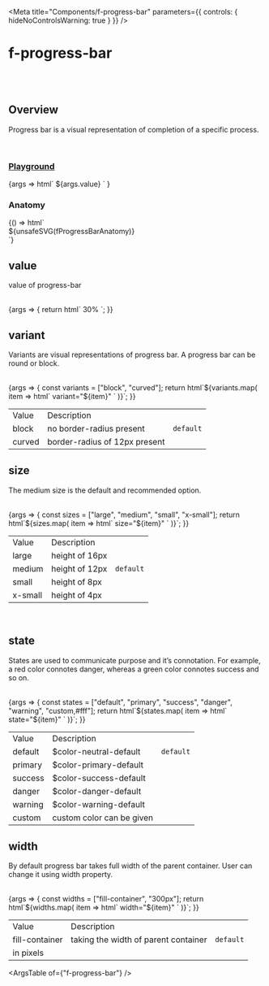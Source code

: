 
<Meta
	title="Components/f-progress-bar"
	parameters={{
		controls: { hideNoControlsWarning: true }
	}}
/>

# f-progress-bar

<br />
<br />

## Overview

<f-divider></f-divider>

Progress bar is a visual representation of completion of a specific process.

<br />

### [Playground](/story/components-f-progress-bar--playground)

<Canvas>
	<Story
		name="Playground"
		argTypes={{
			value: {
				control: "text"
			},
			variant: {
				control: "radio",
				options: ["curved", "block"]
			},
			size: {
				control: "radio",
				options: ["large", "medium", "small", "x-small"]
			},
			state: {
				control: "select",
				options: [
					"default",
					"primary",
					"success",
					"warning",
					"danger",
					"custom, #0000FF",
					"custom, gray",
					"custom, #fff",
					"custom, white",
					"custom, black",
					"custom, #607B9F"
				]
			},
			width: {
				control: "select",
				options: ["fill-container", "150px", "200px", "300px", "450px"]
			}
		}}
		args={{
			value: "30%",
			variant: "block",
			size: "medium",
			state: "default",
			width: "fill-container"
		}}
	>
		{args =>
			html`<f-div direction="row" padding="x-large" gap="medium"
				><f-progress-bar
					.value=${args.value}
					.variant=${args.variant}
					.size=${args.size}
					.state=${args.state}
					.width=${args.width}
				></f-progress-bar>
				<f-div width="hug-content"
					><f-text variant="para" size="small" .state=${args.state}>${args.value}</f-text></f-div
				>
			</f-div>`
		}
	</Story>
</Canvas>

<br />

### Anatomy

<f-divider></f-divider>

<Story name="Anatomy">
	{() => html`<div class="align-center">${unsafeSVG(fProgressBarAnatomy)}</div>`}
</Story>

<br />

## value

<f-divider></f-divider>

value of progress-bar

<br />

<Canvas>
	<Story name="value">
		{args => {
			return html`<f-div direction="row" padding="x-large" gap="medium"
				><f-progress-bar value="30%" variant="curved" state="success"></f-progress-bar>
				<f-div width="hug-content"
					><f-text variant="para" size="small" state="success">30%</f-text></f-div
				>
			</f-div>`;
		}}
	</Story>
</Canvas>

<br />

## variant

<f-divider></f-divider>

Variants are visual representations of progress bar. A progress bar can be round or block.

<br />

<Canvas>
	<Story name="variant">
		{args => {
			const variants = ["block", "curved"];
			return html`<f-div direction="row" gap="medium"
				>${variants.map(
					item => html`<f-div direction="row" padding="x-large" gap="medium"
						><f-progress-bar value="30%" .variant=${item}></f-progress-bar>
						<f-div width="hug-content"
							><f-text variant="para" size="small" .state=${args.state}
								>variant="${item}"</f-text
							></f-div
						>
					</f-div>`
				)}</f-div
			>`;
		}}
	</Story>
</Canvas>

<table class="custom-table">
	<tbody>
		<tr>
			<td>Value</td>
			<td>Description</td>
			<td></td>
		</tr>
		<tr>
			<td>block</td>
			<td>no border-radius present</td>
			<td>
				<code>default</code>
			</td>
		</tr>
		<tr>
			<td>curved</td>
			<td>border-radius of 12px present</td>
			<td></td>
		</tr>
	</tbody>
</table>

## size

<f-divider></f-divider>

The medium size is the default and recommended option.

<br />

<Canvas>
	<Story name="size">
		{args => {
			const sizes = ["large", "medium", "small", "x-small"];
			return html`<f-div direction="column" gap="medium"
				>${sizes.map(
					item => html`<f-div direction="row" padding="x-large" gap="medium"
						><f-progress-bar
							value="30%"
							.size=${item}
							variant="curved"
							state="primary"
						></f-progress-bar>
						<f-div width="20%"
							><f-text variant="para" size="small" .state=${args.state}
								>size="${item}"</f-text
							></f-div
						>
					</f-div>`
				)}</f-div
			>`;
		}}
	</Story>
</Canvas>

<table class="custom-table">
	<tbody>
		<tr>
			<td>Value</td>
			<td>Description</td>
			<td></td>
		</tr>
		<tr>
			<td>large</td>
			<td>height of 16px</td>
			<td></td>
		</tr>
		<tr>
			<td>medium</td>
			<td>height of 12px</td>
			<td>
				<code>default</code>
			</td>
		</tr>
		<tr>
			<td>small</td>
			<td>height of 8px</td>
			<td></td>
		</tr>
		<tr>
			<td>x-small</td>
			<td>height of 4px</td>
			<td></td>
		</tr>
	</tbody>
</table>

<br />

## state

<f-divider></f-divider>

States are used to communicate purpose and it’s connotation. For example, a red color connotes danger, whereas a green color connotes success and so on.

<br />

<Canvas>
	<Story name="state">
		{args => {
			const states = ["default", "primary", "success", "danger", "warning", "custom,#fff"];
			return html`<f-div direction="column" gap="medium"
				>${states.map(
					item => html`<f-div direction="row" padding="x-large" gap="medium"
						><f-progress-bar value="30%" .state=${item} variant="curved"></f-progress-bar>
						<f-div width="20%"
							><f-text variant="para" size="small" .state=${args.state}
								>state="${item}"</f-text
							></f-div
						>
					</f-div>`
				)}</f-div
			>`;
		}}
	</Story>
</Canvas>

<table class="custom-table">
	<tbody>
		<tr>
			<td>Value</td>
			<td>Description</td>
			<td></td>
		</tr>
		<tr>
			<td>default</td>
			<td>
				<a>$color-neutral-default</a>
			</td>
			<td>
				<code>default</code>
			</td>
		</tr>
		<tr>
			<td>primary</td>
			<td>
				<a>$color-primary-default</a>
			</td>
			<td></td>
		</tr>
		<tr>
			<td>success</td>
			<td>
				<a>$color-success-default</a>
			</td>
			<td></td>
		</tr>
		<tr>
			<td>danger</td>
			<td>
				<a>$color-danger-default</a>
			</td>
			<td></td>
		</tr>
		<tr>
			<td>warning</td>
			<td>
				<a>$color-warning-default</a>
			</td>
			<td></td>
		</tr>
		<tr>
			<td>custom</td>
			<td>custom color can be given</td>
			<td></td>
		</tr>
	</tbody>
</table>

## width

<f-divider></f-divider>

By default progress bar takes full width of the parent container. User can change it using width property.

<br />

<Canvas>
	<Story name="width">
		{args => {
			const widths = ["fill-container", "300px"];
			return html`<f-div direction="column" gap="medium"
				>${widths.map(
					item => html`<f-div direction="row" padding="x-large" gap="medium"
						><f-progress-bar
							value="30%"
							.width=${item}
							variant="curved"
							state="primary"
						></f-progress-bar>
						<f-div width="20%"
							><f-text variant="para" size="small" .state=${args.state}
								>width="${item}"</f-text
							></f-div
						>
					</f-div>`
				)}</f-div
			>`;
		}}
	</Story>
</Canvas>

<table class="custom-table">
	<tbody>
		<tr>
			<td>Value</td>
			<td>Description</td>
			<td></td>
		</tr>
		<tr>
			<td>fill-container</td>
			<td>
				<a>taking the width of parent container</a>
			</td>
			<td>
				<code>default</code>
			</td>
		</tr>
		<tr>
			<td>in pixels</td>
			<td>
				<a></a>
			</td>
			<td></td>
		</tr>
	</tbody>
</table>

<ArgsTable of={"f-progress-bar"} />
